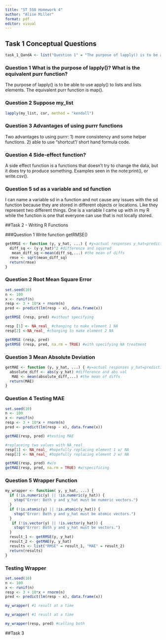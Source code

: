 ```yaml
---
title: "ST 558 Homework 4"
author: "Alise Miller"
format: pdf
editor: visual
---
```


## Task 1 Conceptual Questions

```r
task_1_QandA <- list("Question 1" = "The purpose of lapply() is to be able to use apply() to lists and lists elements. The equivalent purr function is map().", "Question 2" = "lapply(my_list, cor, method = "kendall")","Question 3" = "Two advantages to using purrr: 1) more consistency and some helper functions. 2) able to use "shortcut"/ short hand formula code." ,"Question 4", "A side effect function is a functions that doesn't try to change the data, but it does try to produce something. Examples seen in the note:print(), or write.csv().", "Question 5" = "I can name a variable sd in a function and not cause any issues with the sd function because they are stored in different objects or locations. Like they represent two different things. One is a variable I came up with in my R while the function is one that everyone can use that is not locally stored." )
```


### Question 1 What is the purpose of lapply()? What is the equivalent purr function?

The purpose of lapply() is to be able to use apply() to lists and lists elements. The equivalent purr function is map().

### Question 2 Suppose my_list

```r
lapply(my_list, cor, method = "kendall")

```

### Question 3 Advantages of using purrr functions

Two advantages to using purrr: 1) more consistency and some helper functions. 2) able to use "shortcut"/ short hand formula code.

### Question 4 Side-effect function?

A side effect function is a functions that doesn't try to change the data, but it does try to produce something. Examples seen in the note:print(), or write.csv().

### Question 5 sd as a variable and sd function

I can name a variable sd in a function and not cause any issues with the sd function because they are stored in different objects or locations. Like they represent two different things. One is a variable I came up with in my R while the function is one that everyone can use that is not locally stored.

##Task 2 - Writing R Functions

###Question 1 Write function getRMSE()
```r
getRMSE <- function (y, y_hat, ...) { #y=actual responses y_hat=predictions
  diff_sq <- (y-y_hat)^2 #difference and squared
   mean_diff_sq <-mean(diff_sq,...) #the mean of diffs
  rmse <- sqrt(mean_diff_sq)
  return(rmse)
}
```

### Question 2 Root Mean Square Error 
```r
set.seed(10)
n <- 100
x <- runif(n)
resp <- 3 + 10*x + rnorm(n)
pred <- predict(lm(resp ~ x), data.frame(x))
```

```r
getRMSE (resp, pred) #without specifying

```

```r
resp [1] <- NA_real_ #changing to make element 1 NA
resp[2] <-NA_real_ #changing to make element 2 NA 
```

```r
getRMSE (resp, pred)
getRMSE (resp, pred, na.rm = TRUE) #with specifying NA treatment

```

### Question 3 Mean Absolute Deviation
```r
getMAE <- function (y, y_hat, ...) { #y=actual responses y_hat=predictions "..." used to add more rules later
  absolute_diff <- abs(y-y_hat) #difference and abs val
   MAE <- mean(absolute_diff,...) #the mean of diffs
  return(MAE)
}
```

### Question 4 Testing MAE
```r
set.seed(10)
n <- 100
x <- runif(n)
resp <- 3 + 10*x + rnorm(n)
pred <- predict(lm(resp ~ x), data.frame(x))
```

```r
getMAE(resp, pred) #testing MAE 
```

```r
#replaceing two values with NA_real_
resp[1] <- NA_real_ #hopefully replacing element 1 w/ NA
resp[2] <- NA_real_ #hopefully replacing element 2 w/ NA
```

```r
getMAE(resp, pred) #w/o 
getMAE(resp, pred, na.rm = TRUE) #w/specificing
```

### Question 5 Wrapper Function

```r
my_wrapper <- function( y, y_hat, ...) {
  if (!is.numeric(y) || !is.numeric(y_hat)) {
    stop("Error: Both y and y_hat must be numeric vectors.")
  }
  if (!is.atomic(y) || !is.atomic(y_hat)) {
    stop("Error: Both y and y_hat must be atomic vectors.")
  }
   if (!is.vector(y) || !is.vector(y_hat)) {
    stop("Error: Both y and y_hat must be vectors.")
  }
  result_1 <- getRMSE(y, y_hat)
  result_2 <- getMAE(y, y_hat)
  results <- list("RMSE" = result_1, "MAE" = result_2)
  return(results)
}
```

### Testing Wrapper
```r
set.seed(10)
n <- 100
x <- runif(n)
resp <- 3 + 10*x + rnorm(n)
pred <- predict(lm(resp ~ x), data.frame(x))
```

```r
my_wrapper( #1 result at a time
```

```r
my_wrapper( #1 result at a time
```

```r
my_wrapper(resp, pred) #calling both
```


##Task 3
